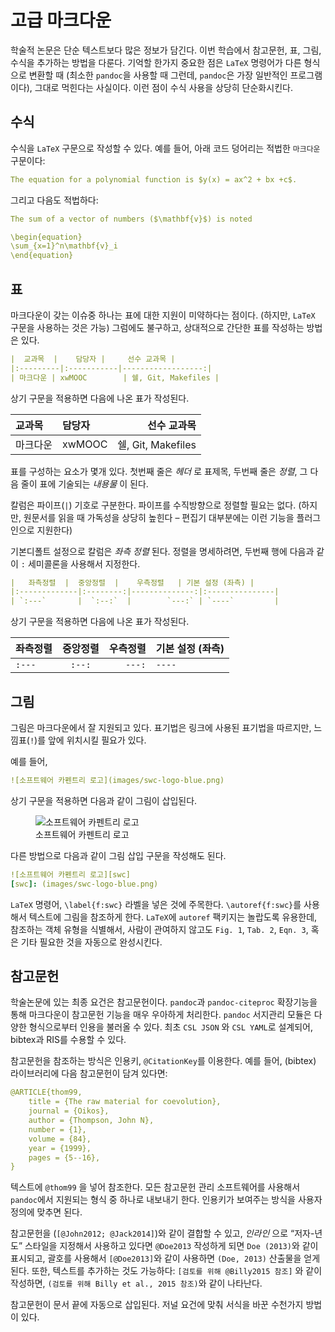 # 고급 마크다운

학술적 논문은 단순 텍스트보다 많은 정보가 담긴다.
이번 학습에서 참고문헌, 표, 그림, 수식을 추가하는 방법을 다룬다.
기억할 한가지 중요한 점은 `LaTeX` 명령어가 다른 형식으로 변환할 때
(최소한 `pandoc`을 사용할 때 그런데, `pandoc`은 가장 일반적인 프로그램이다), 그대로 먹힌다는 사실이다.
이런 점이 수식 사용을 상당히 단순화시킨다.


## 수식

수식을 `LaTeX` 구문으로 작성할 수 있다.
예를 들어, 아래 코드 덩어리는 적법한 `마크다운` 구문이다:

````yaml
The equation for a polynomial function is $y(x) = ax^2 + bx +c$.
````

그리고 다음도 적법하다:

````yaml
The sum of a vector of numbers ($\mathbf{v}$) is noted

\begin{equation}
\sum_{x=1}^n\mathbf{v}_i
\end{equation}
````

## 표

마크다운이 갖는 이슈중 하나는 표에 대한 지원이 미약하다는 점이다. 
(하지만, `LaTeX` 구문을 사용하는 것은 가능)
그럼에도 불구하고, 상대적으로 간단한 표를 작성하는 방법은 있다.

````yaml
|  교과목  |    담당자 |     선수 교과목 |
|:---------|:-----------|------------------:|
| 마크다운 | xwMOOC        | 쉘, Git, Makefiles |
````

상기 구문을 적용하면 다음에 나온 표가 작성된다.

|  교과목  |    담당자 |     선수 교과목 |
|:---------|:-----------|------------------:|
| 마크다운 | xwMOOC        | 쉘, Git, Makefiles |

표를 구성하는 요소가 몇개 있다.
첫번째 줄은 *헤더* 로 표제목, 두번째 줄은 *정렬*, 그 다음 줄이 표에 기술되는 *내용물* 이 된다. 

칼럼은 파이프(`|`) 기호로 구분한다. 파이프를 수직방향으로 정렬할 필요는 없다.
(하지만, 원문서를 읽을 때 가독성을 상당히 높힌다 -- 편집기 대부분에는 이런 기능을 플러그인으로 지원한다)

기본디폴트 설정으로 칼럼은 *좌측 정렬* 된다. 정렬을 명세하려면, 두번째 행에 다음과 같이
`:` 세미콜론을 사용해서 지정한다.


````yaml
|   좌측정렬  |  중앙정렬  |    우측정렬   | 기본 설정 (좌측) |
|:-------------|:--------:|--------------:|:---------------|
| `:---`       |  `:--:`  |        `---:` | `----`         |
````

상기 구문을 적용하면 다음에 나온 표가 작성된다.

|   좌측정렬  |  중앙정렬  |    우측정렬   | 기본 설정 (좌측) |
|:-------------|:--------:|--------------:|:---------------|
| `:---`       |  `:--:`  |        `---:` | `----`         |


## 그림

그림은 마크다운에서 잘 지원되고 있다.
표기법은 링크에 사용된 표기법을 따르지만, 느낌표(`!`)를 앞에 위치시킬 필요가 있다.

예를 들어, 

````yaml
![소프트웨어 카펜트리 로고](images/swc-logo-blue.png)
````

상기 구문을 적용하면 다음과 같이 그림이 삽입된다.

![소프트웨어 카펜트리 로고](images/swc-logo-blue.png)

다른 방법으로 다음과 같이 그림 삽입 구문을 작성해도 된다.

````yaml
![소프트웨어 카펜트리 로고][swc]
[swc]: (images/swc-logo-blue.png)
````

`LaTeX` 명령어, `\label{f:swc}` 라벨을 넣은 것에 주목한다. 
`\autoref{f:swc}`를 사용해서 텍스트에 그림을 참조하게 한다.
`LaTeX`에 `autoref` 팩키지는 놀랍도록 유용한데, 참조하는 객체 유형을 식별해서,
사람이 관여하지 않고도 `Fig. 1`, `Tab. 2`, `Eqn. 3`, 혹은 기타 필요한 것을 
자동으로 완성시킨다.

## 참고문헌

학술논문에 있는 최종 요건은 참고문헌이다.
`pandoc`과 `pandoc-citeproc` 확장기능을 통해 마크다운이 참고문헌 기능을 매우 우아하게 처리한다.
`pandoc` 서지관리 모듈은 다양한 형식으로부터 인용을 불러올 수 있다.
최초 `CSL JSON` 와 `CSL YAML`로 설계되어, bibtex과 RIS를 수용할 수 있다.

참고문헌을 참조하는 방식은 인용키, `@CitationKey`를 이용한다.
예를 들어, (bibtex) 라이브러리에 다음 참고문헌이 담겨 있다면:

````yaml
@ARTICLE{thom99,
	title = {The raw material for coevolution},
	journal = {Oikos},
	author = {Thompson, John N},
	number = {1},
	volume = {84},
	year = {1999},
	pages = {5--16},
}
````

텍스트에 `@thom99` 을 넣어 참조한다.
모든 참고문헌 관리 소프트웨어를 사용해서 `pandoc`에서 지원되는 형식 중 하나로 내보내기 한다.
인용키가 보여주는 방식을 사용자 정의에 맞추면 된다.

참고문헌을 (`[@John2012; @Jack2014]`)와 같이 결합할 수 있고,
*인라인* 으로 "저자-년도" 스타일을 지정해서 사용하고 있다면 `@Doe2013` 작성하게 되면 `Doe (2013)`와 같이 표시되고, 
괄호를 사용해서 `[@Doe2013]`와 같이 사용하면 `(Doe, 2013)` 산출물을 얻게 된다.
또한, 텍스트를 추가하는 것도 가능하다: `[검토를 위해 @Billy2015 참조]` 와 같이 작성하면,
`(검토를 위해 Billy et al., 2015 참조)`와 같이 나타난다.

참고문헌이 문서 끝에 자동으로 삽입된다. 저널 요건에 맞춰 서식을 바꾼 수천가지 방법이 있다.
